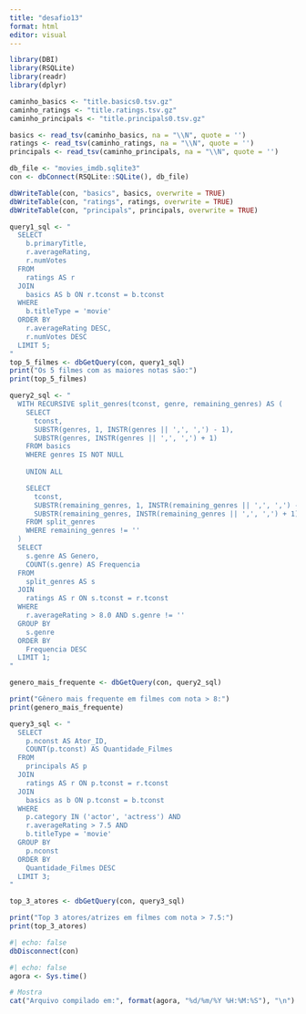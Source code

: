 ---
title: "desafio13"
format: html
editor: visual
---

```{r}
library(DBI)
library(RSQLite)
library(readr)
library(dplyr)
```

```{r}
caminho_basics <- "title.basics0.tsv.gz"
caminho_ratings <- "title.ratings.tsv.gz"
caminho_principals <- "title.principals0.tsv.gz"
```

```{r}
basics <- read_tsv(caminho_basics, na = "\\N", quote = '')
ratings <- read_tsv(caminho_ratings, na = "\\N", quote = '')
principals <- read_tsv(caminho_principals, na = "\\N", quote = '')
```
```{r}
db_file <- "movies_imdb.sqlite3"
con <- dbConnect(RSQLite::SQLite(), db_file)
```

```{r}
dbWriteTable(con, "basics", basics, overwrite = TRUE)
dbWriteTable(con, "ratings", ratings, overwrite = TRUE)
dbWriteTable(con, "principals", principals, overwrite = TRUE)
```

```{r}
query1_sql <- "
  SELECT
    b.primaryTitle,
    r.averageRating,
    r.numVotes
  FROM
    ratings AS r
  JOIN
    basics AS b ON r.tconst = b.tconst
  WHERE
    b.titleType = 'movie'
  ORDER BY
    r.averageRating DESC,
    r.numVotes DESC
  LIMIT 5;
"
top_5_filmes <- dbGetQuery(con, query1_sql)
print("Os 5 filmes com as maiores notas são:")
print(top_5_filmes)
```
```{r}
query2_sql <- "
  WITH RECURSIVE split_genres(tconst, genre, remaining_genres) AS (
    SELECT
      tconst,
      SUBSTR(genres, 1, INSTR(genres || ',', ',') - 1),
      SUBSTR(genres, INSTR(genres || ',', ',') + 1)
    FROM basics
    WHERE genres IS NOT NULL
    
    UNION ALL

    SELECT
      tconst,
      SUBSTR(remaining_genres, 1, INSTR(remaining_genres || ',', ',') - 1),
      SUBSTR(remaining_genres, INSTR(remaining_genres || ',', ',') + 1)
    FROM split_genres
    WHERE remaining_genres != ''
  )
  SELECT
    s.genre AS Genero,
    COUNT(s.genre) AS Frequencia
  FROM
    split_genres AS s
  JOIN
    ratings AS r ON s.tconst = r.tconst
  WHERE
    r.averageRating > 8.0 AND s.genre != ''
  GROUP BY
    s.genre
  ORDER BY
    Frequencia DESC
  LIMIT 1;
"

genero_mais_frequente <- dbGetQuery(con, query2_sql)

print("Gênero mais frequente em filmes com nota > 8:")
print(genero_mais_frequente)
```


```{r}
query3_sql <- "
  SELECT
    p.nconst AS Ator_ID,
    COUNT(p.tconst) AS Quantidade_Filmes
  FROM
    principals AS p
  JOIN
    ratings AS r ON p.tconst = r.tconst
  JOIN
    basics as b ON p.tconst = b.tconst
  WHERE
    p.category IN ('actor', 'actress') AND
    r.averageRating > 7.5 AND
    b.titleType = 'movie'
  GROUP BY
    p.nconst
  ORDER BY
    Quantidade_Filmes DESC
  LIMIT 3;
"

top_3_atores <- dbGetQuery(con, query3_sql)

print("Top 3 atores/atrizes em filmes com nota > 7.5:")
print(top_3_atores)
```
```{r}
#| echo: false
dbDisconnect(con)
```

```{r}
#| echo: false
agora <- Sys.time()

# Mostra
cat("Arquivo compilado em:", format(agora, "%d/%m/%Y %H:%M:%S"), "\n")
```

